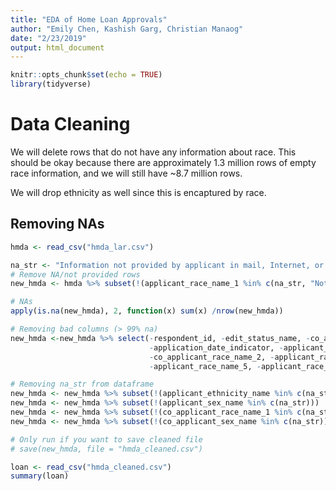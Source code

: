 ```yaml
---
title: "EDA of Home Loan Approvals"
author: "Emily Chen, Kashish Garg, Christian Manaog"
date: "2/23/2019"
output: html_document
---
```


```r
knitr::opts_chunk$set(echo = TRUE)
library(tidyverse)
```

# Data Cleaning

We will delete rows that do not have any information about race. This should be okay because there are approximately 1.3 million rows of empty race information, and we will still have ~8.7 million rows.

We will drop ethnicity as well since this is encaptured by race. 

## Removing NAs


```r
hmda <- read_csv("hmda_lar.csv")

na_str <- "Information not provided by applicant in mail, Internet, or telephone application"
# Remove NA/not provided rows
new_hmda <- hmda %>% subset(!(applicant_race_name_1 %in% c(na_str, "Not applicable")))

# NAs
apply(is.na(new_hmda), 2, function(x) sum(x) /nrow(new_hmda))

# Removing bad columns (> 99% na)
new_hmda <-new_hmda %>% select(-respondent_id, -edit_status_name, -co_applicant_race_name_3,
                               -application_date_indicator, -applicant_race_name_4, -co_applicant_race_name_5,
                               -co_applicant_race_name_2, -applicant_race_name_3, -co_applicant_race_name_4,
                               -applicant_race_name_5, -applicant_race_name_2)

# Removing na_str from dataframe
new_hmda <- new_hmda %>% subset(!(applicant_ethnicity_name %in% c(na_str, "Not applicable")))
new_hmda <- new_hmda %>% subset(!(applicant_sex_name %in% c(na_str)))
new_hmda <- new_hmda %>% subset(!(co_applicant_race_name_1 %in% c(na_str)))
new_hmda <- new_hmda %>% subset(!(co_applicant_sex_name %in% c(na_str)))

# Only run if you want to save cleaned file
# save(new_hmda, file = "hmda_cleaned.csv")
```


```r
loan <- read_csv("hmda_cleaned.csv")
summary(loan)
```





















